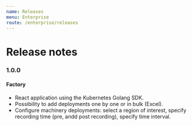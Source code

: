```yaml
---
name: Releases
menu: Enterprise
route: /enterprise/releases
---
```


# Release notes

### 1.0.0

#### Factory

* React application using the Kubernetes Golang SDK.
* Possibility to add deployments one by one or in bulk (Excel).
* Configure machinery deployments: select a region of interest, specify recording time (pre, andd post recording), specify time interval.

